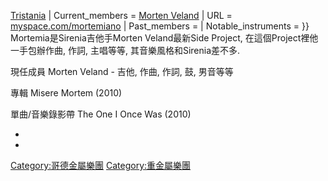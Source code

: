 {{Infobox musical artist <!-- See Wikipedia:WikiProject_Musicians -->
| Name                = Mortemia
| Img                 =
| Img_capt            = 
| Img_size            = 
| Landscape           = 
| Background          = group_or_band
| Alias               = 
| Origin              = [[Stavanger|Stavanger]], [[Norway|Norway]]
| Genre               = [[Gothic_metal|Gothic metal]]
| Years_active        = Since 2009
| Label               = [[Napalm_Records|Napalm Records]]
| Associated_acts     = [[Sirenia|Sirenia]]{{-}}[[Tristania_(band)|Tristania]]
| Current_members     = [[Morten_Veland|Morten Veland]]
| URL                 = [http://www.myspace.com/mortemiano myspace.com/mortemiano]
| Past_members        = 
| Notable_instruments = 
}}
Mortemia是Sirenia吉他手Morten Veland最新Side Project, 在這個Project裡他一手包辦作曲, 作詞, 主唱等等, 其音樂風格和Sirenia差不多. 

現任成員
Morten Veland - 吉他, 作曲, 作詞, 鼓, 男音等等

專輯
Misere Mortem (2010)

單曲/音樂錄影帶
The One I Once Was (2010)
* {{myspace|mortemiano}}
* {{twitter|mortemianorway}}

{{band-stub}}
{{DEFAULTSORT:Mortemia}}

[[Category:哥德金屬樂團|Category:哥德金屬樂團]]
[[Category:重金屬樂團|Category:重金屬樂團]]